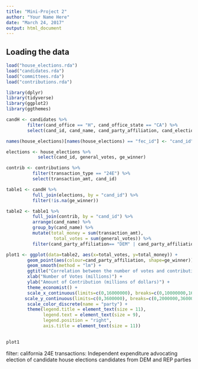 ```yaml
---
title: "Mini-Project 2"
author: "Your Name Here"
date: "March 24, 2017"
output: html_document
---
```



## Loading the data


```r
load("house_elections.rda")
load("candidates.rda")
load("committees.rda")
load("contributions.rda")

library(dplyr)
library(tidyverse)
library(ggplot2)
library(ggthemes)
```

```r
candH <- candidates %>%
        filter(cand_office == "H", cand_office_state == "CA") %>%
        select(cand_id, cand_name, cand_party_affiliation, cand_election_yr)

names(house_elections)[names(house_elections) == "fec_id"] <- "cand_id"

elections <- house_elections %>%
            select(cand_id, general_votes, ge_winner)

contrib <- contributions %>%
          filter(transaction_type == "24E") %>%
          select(transaction_amt, cand_id)

table1 <- candH %>%
          full_join(elections, by = "cand_id") %>%
          filter(!is.na(ge_winner)) 

table2 <- table1 %>%
          full_join(contrib, by = "cand_id") %>%
          arrange(cand_name) %>%
          group_by(cand_name) %>%
          mutate(total_money = sum(transaction_amt),
                  total_votes = sum(general_votes)) %>%
          filter(cand_party_affiliation== "DEM" | cand_party_affiliation=="REP", !is.na(total_money))

plot1 <- ggplot(data=table2, aes(x=total_votes, y=total_money)) +
        geom_point(aes(colour=cand_party_affiliation, shape=ge_winner)) +
        geom_smooth(method = "lm") +
        ggtitle("Correlation between the number of votes and contributions \na candidate to the House elections received") +
        xlab("Number of Votes (millions)") +
        ylab("Amount of Contribution (millions of dollars)") +
        theme_economist() +
        scale_x_continuous(limits=c(0,16000000), breaks=c(0,10000000,16000000), labels = c("0","10","16")) +
       scale_y_continuous(limits=c(0,3600000), breaks=c(0,2000000,3600000),labels=c("0","2","4")) +
        scale_color_discrete(name = "party") +
        theme(legend.title = element_text(size = 11),
              legend.text = element_text(size = 9),
              legend.position = "right",
              axis.title = element_text(size = 11))
      

plot1

```

filter:
california
24E transactions: Independent expenditure advocating election of candidate
house elections
candidates from DEM and REP parties
